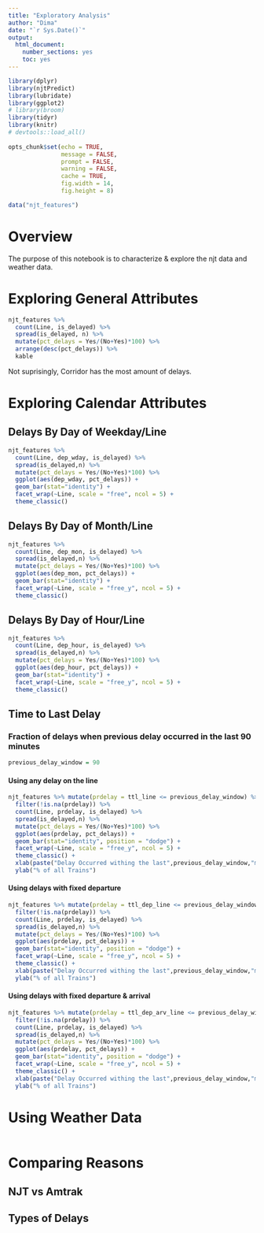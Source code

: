 ```yaml
---
title: "Exploratory Analysis"
author: "Dima"
date: "`r Sys.Date()`"
output: 
  html_document: 
    number_sections: yes
    toc: yes
---
```


```r
library(dplyr)
library(njtPredict)
library(lubridate)
library(ggplot2)
# library(broom)
library(tidyr)
library(knitr)
# devtools::load_all()
 
opts_chunk$set(echo = TRUE,
               message = FALSE,
               prompt = FALSE,
               warning = FALSE,
               cache = TRUE, 
               fig.width = 14,
               fig.height = 8)

```

```r
data("njt_features")
```

# Overview  
The purpose of this notebook is to characterize & explore the njt data and weather data.  


# Exploring General Attributes  

```r
njt_features %>% 
  count(Line, is_delayed) %>% 
  spread(is_delayed, n) %>%
  mutate(pct_delays = Yes/(No+Yes)*100) %>%
  arrange(desc(pct_delays)) %>%
  kable
```

Not suprisingly, Corridor has the most amount of delays.  

# Exploring Calendar Attributes  

## Delays By Day of Weekday/Line
```r
njt_features %>% 
  count(Line, dep_wday, is_delayed) %>% 
  spread(is_delayed,n) %>% 
  mutate(pct_delays = Yes/(No+Yes)*100) %>% 
  ggplot(aes(dep_wday, pct_delays)) + 
  geom_bar(stat="identity") + 
  facet_wrap(~Line, scale = "free", ncol = 5) +
  theme_classic()
```

## Delays By Day of Month/Line  
```r
njt_features %>% 
  count(Line, dep_mon, is_delayed) %>% 
  spread(is_delayed,n) %>% 
  mutate(pct_delays = Yes/(No+Yes)*100) %>% 
  ggplot(aes(dep_mon, pct_delays)) + 
  geom_bar(stat="identity") + 
  facet_wrap(~Line, scale = "free_y", ncol = 5) +
  theme_classic()
```

## Delays By Day of Hour/Line  
```r
njt_features %>% 
  count(Line, dep_hour, is_delayed) %>% 
  spread(is_delayed,n) %>% 
  mutate(pct_delays = Yes/(No+Yes)*100) %>% 
  ggplot(aes(dep_hour, pct_delays)) + 
  geom_bar(stat="identity") + 
  facet_wrap(~Line, scale = "free_y", ncol = 5) +
  theme_classic()
```

## Time to Last Delay  
### Fraction of delays when previous delay occurred in the last 90 minutes
```r
previous_delay_window = 90
```

#### Using any delay on the line  
```r
njt_features %>% mutate(prdelay = ttl_line <= previous_delay_window) %>% 
  filter(!is.na(prdelay)) %>% 
  count(Line, prdelay, is_delayed) %>%
  spread(is_delayed,n) %>% 
  mutate(pct_delays = Yes/(No+Yes)*100) %>% 
  ggplot(aes(prdelay, pct_delays)) + 
  geom_bar(stat="identity", position = "dodge") + 
  facet_wrap(~Line, scale = "free_y", ncol = 5) +
  theme_classic() +
  xlab(paste("Delay Occurred withing the last",previous_delay_window,"minutes")) +
  ylab("% of all Trains")
```

#### Using delays with fixed departure
```r
njt_features %>% mutate(prdelay = ttl_dep_line <= previous_delay_window) %>% 
  filter(!is.na(prdelay)) %>% 
  count(Line, prdelay, is_delayed) %>%
  spread(is_delayed,n) %>% 
  mutate(pct_delays = Yes/(No+Yes)*100) %>% 
  ggplot(aes(prdelay, pct_delays)) + 
  geom_bar(stat="identity", position = "dodge") + 
  facet_wrap(~Line, scale = "free_y", ncol = 5) +
  theme_classic() +
  xlab(paste("Delay Occurred withing the last",previous_delay_window,"minutes")) +
  ylab("% of all Trains")
```

#### Using delays with fixed departure & arrival
```r
njt_features %>% mutate(prdelay = ttl_dep_arv_line <= previous_delay_window) %>% 
  filter(!is.na(prdelay)) %>% 
  count(Line, prdelay, is_delayed) %>%
  spread(is_delayed,n) %>% 
  mutate(pct_delays = Yes/(No+Yes)*100) %>% 
  ggplot(aes(prdelay, pct_delays)) + 
  geom_bar(stat="identity", position = "dodge") + 
  facet_wrap(~Line, scale = "free_y", ncol = 5) +
  theme_classic() +
  xlab(paste("Delay Occurred withing the last",previous_delay_window,"minutes")) +
  ylab("% of all Trains")
```

# Using Weather Data  
```r

```


# Comparing Reasons
## NJT vs Amtrak

## Types of Delays
